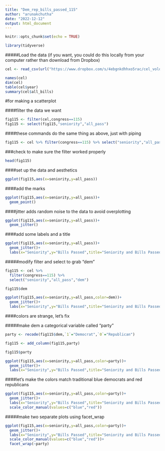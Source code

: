 ```yaml
---
title: "Dem_rep_bills_passed_115"
author: "arunakchutha"
date: "2022-12-12"
output: html_document
---
```


```r
knitr::opts_chunk$set(echo = TRUE)
```


```r
library(tidyverse)
```

#####Load the data (if you want, you could do this locally from your computer rather than download from Dropbox)
```r
cel <- read_csv(url("https://www.dropbox.com/s/4ebgnkdhhxo5rac/cel_volden_wiseman%20_coursera.csv?raw=1"))

names(cel)
dim(cel)
table(cel$year)
summary(cel$all_bills)
```



#for making a scatterplot

####filter the data we want
```r
fig115 <- filter(cel,congress==115)
fig115 <- select(fig115,"seniority","all_pass")
```



####these commands do the same thing as above, just with piping
```r
fig115 <- cel %>% filter(congress==115) %>% select("seniority","all_pass")
```



###check to make sure the filter worked properly
```r

head(fig115)
```


####set up the data and aesthetics
```r
ggplot(fig115,aes(x=seniority,y=all_pass))
```



####add the marks
```r
ggplot(fig115,aes(x=seniority,y=all_pass))+
  geom_point()
```


####jitter adds random noise to the data to avoid overplotting
```r
ggplot(fig115,aes(x=seniority,y=all_pass))+
  geom_jitter()

```


####add some labels and a title
```r
ggplot(fig115,aes(x=seniority,y=all_pass))+
  geom_jitter()+
  labs(x="Seniority",y="Bills Passed",title="Seniority and Bills Passed in the 115th Congress")
```



#####modify filter and select to grab "dem"
```r
fig115 <- cel %>% 
  filter(congress==115) %>% 
  select("seniority","all_pass","dem")

fig115$dem

ggplot(fig115,aes(x=seniority,y=all_pass,color=dem))+
  geom_jitter()+
  labs(x="Seniority",y="Bills Passed",title="Seniority and Bills Passed in the 115th Congress")

```



####colors are strange, let's fix

#####make dem a categorical variable called "party"
```r
party <- recode(fig115$dem,`1`="Democrat",`0`="Republican")

fig115 <- add_column(fig115,party)

fig115$party

ggplot(fig115,aes(x=seniority,y=all_pass,color=party))+
  geom_jitter()+
  labs(x="Seniority",y="Bills Passed",title="Seniority and Bills Passed in the 115th Congress")
```



####let's make the colors match traditional blue democrats and red republicans
```r
ggplot(fig115,aes(x=seniority,y=all_pass,color=party))+
  geom_jitter()+
  labs(x="Seniority",y="Bills Passed",title="Seniority and Bills Passed in the 115th Congress")+
  scale_color_manual(values=c("blue","red"))
```




#####make two separate plots using facet_wrap
```r
ggplot(fig115,aes(x=seniority,y=all_pass,color=party))+
  geom_jitter()+
  labs(x="Seniority",y="Bills Passed",title="Seniority and Bills Passed in the 115th Congress")+
  scale_color_manual(values=c("blue","red"))+
  facet_wrap(~party)
```







